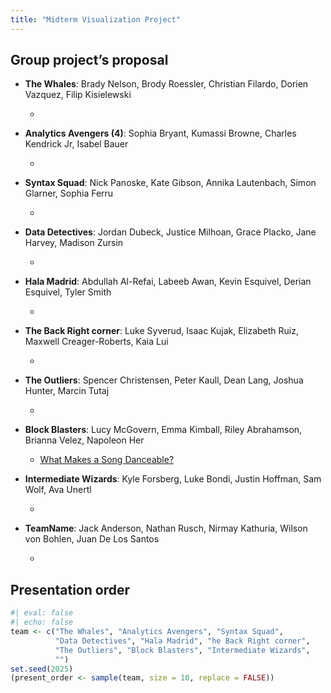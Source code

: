 ```yaml
---
title: "Midterm Visualization Project"
---
```


## Group project's proposal

-   [**The Whales**]{.blue}: Brady Nelson, Brody Roessler, Christian Filardo, Dorien Vazquez, Filip Kisielewski

    -   

-   [**Analytics Avengers (4)**]{.blue}: Sophia Bryant, Kumassi Browne, Charles Kendrick Jr, Isabel Bauer

    -   

-   [**Syntax Squad**]{.blue}: Nick Panoske, Kate Gibson, Annika Lautenbach, Simon Glarner, Sophia Ferru

    -   

-   [**Data Detectives**]{.blue}: Jordan Dubeck, Justice Milhoan, Grace Placko, Jane Harvey, Madison Zursin

    -   

-   [**Hala Madrid**]{.blue}: Abdullah Al-Refai, Labeeb Awan, Kevin Esquivel, Derian Esquivel, Tyler Smith

    -   

-   [**The Back Right corner**]{.blue}: Luke Syverud, Isaac Kujak, Elizabeth Ruiz, Maxwell Creager-Roberts, Kaia Lui

    -   

-   [**The Outliers**]{.blue}: Spencer Christensen, Peter Kaull, Dean Lang, Joshua Hunter, Marcin Tutaj

    -   

-   [**Block Blasters**]{.blue}: Lucy McGovern, Emma Kimball, Riley Abrahamson, Brianna Velez, Napoleon Her

    -   [What Makes a Song Danceable?](/documents/proposal_block_blasters.pdf)

-   [**Intermediate Wizards**]{.blue}: Kyle Forsberg, Luke Bondi, Justin Hoffman, Sam Wolf, Ava Unertl

    -   

-   **TeamName**: Jack Anderson, Nathan Rusch, Nirmay Kathuria, Wilson von Bohlen, Juan De Los Santos

    -   

## Presentation order

```r
#| eval: false
#| echo: false
team <- c("The Whales", "Analytics Avengers", "Syntax Squad", 
          "Data Detectives", "Hala Madrid", "he Back Right corner",
          "The Outliers", "Block Blasters", "Intermediate Wizards",
          "")
set.seed(2025)
(present_order <- sample(team, size = 10, replace = FALSE))
```
